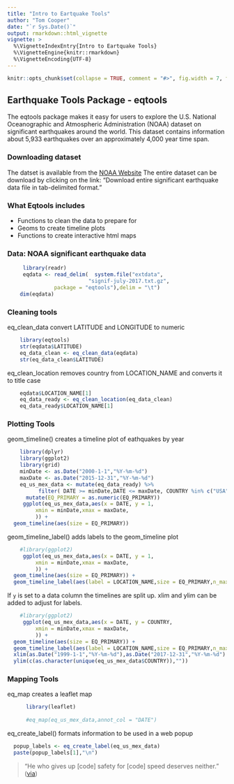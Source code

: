 ```yaml
---
title: "Intro to Eartquake Tools"
author: "Tom Cooper"
date: "`r Sys.Date()`"
output: rmarkdown::html_vignette
vignette: >
  %\VignetteIndexEntry{Intro to Eartquake Tools}
  %\VignetteEngine{knitr::rmarkdown}
  %\VignetteEncoding{UTF-8}
---
```

```r
knitr::opts_chunk$set(collapse = TRUE, comment = "#>", fig.width = 7, fig.height = 7, fig.align = "center")
```
## Earthquake Tools Package - eqtools 

The eqtools package makes it easy for  users to explore the  U.S. National Oceanographic and Atmospheric Administration (NOAA) dataset on significant earthquakes around the world. This dataset contains information about 5,933 earthquakes over an approximately 4,000 year time span.

### Downloading dataset

The datset is available from the [NOAA Website](https://www.ngdc.noaa.gov/nndc/struts/form?t=101650&s=1&d=1)
The entire dataset can be download by clicking on the link: "Download entire significant earthquake data file in tab-delimited format."

### What Eqtools includes

- Functions to clean the data to prepare for 
- Geoms to create timeline plots
- Functions to create interactive html maps 

### Data: NOAA significant earthquake data 

```r
     library(readr)
     eqdata <- read_delim(  system.file("extdata",
                          "signif-july-2017.txt.gz",
			   package = "eqtools"),delim = "\t")
    dim(eqdata)
```

### Cleaning tools

eq_clean_data convert LATITUDE and LONGITUDE to numeric

```r
    library(eqtools)
    str(eqdata$LATITUDE)
    eq_data_clean <- eq_clean_data(eqdata)
    str(eq_data_clean$LATITUDE)
```

eq_clean_location removes country from LOCATION_NAME and converts it to title case

```r
    eqdata$LOCATION_NAME[1]
    eq_data_ready <- eq_clean_location(eq_data_clean)
    eq_data_ready$LOCATION_NAME[1]
```

### Plotting Tools

geom_timeline() creates a timeline plot of eathquakes by year

```r
    library(dplyr)
    library(ggplot2)
    library(grid)
    minDate <- as.Date("2000-1-1","%Y-%m-%d")	  
    maxDate <- as.Date("2015-12-31","%Y-%m-%d")	  
    eq_us_mex_data <- mutate(eq_data_ready) %>%
          filter( DATE >= minDate,DATE <= maxDate, COUNTRY %in% c("USA","MEXICO")) %>%
	  mutate(EQ_PRIMARY = as.numeric(EQ_PRIMARY))
     ggplot(eq_us_mex_data,aes(x = DATE, y = 1,
         xmin = minDate,xmax = maxDate,
         )) +
  geom_timeline(aes(size = EQ_PRIMARY))
```

geom_timeline_label() adds labels to the geom_timeline plot

```r
    #library(ggplot2)
     ggplot(eq_us_mex_data,aes(x = DATE, y = 1,
         xmin = minDate,xmax = maxDate,
         )) +
  geom_timeline(aes(size = EQ_PRIMARY)) +
  geom_timeline_label(aes(label = LOCATION_NAME,size = EQ_PRIMARY,n_max = 5))
```

If `y` is set to a data column the timelines are split up.
xlim and ylim can be added to adjust for labels.

```r
    #library(ggplot2)
     ggplot(eq_us_mex_data,aes(x = DATE, y = COUNTRY,
         xmin = minDate,xmax = maxDate,
         )) +
  geom_timeline(aes(size = EQ_PRIMARY)) +
  geom_timeline_label(aes(label = LOCATION_NAME,size = EQ_PRIMARY,n_max = 5)) + 
  xlim(as.Date("1999-1-1","%Y-%m-%d"),as.Date("2017-12-31","%Y-%m-%d")	) + 
  ylim(c(as.character(unique(eq_us_mex_data$COUNTRY)),""))
```
### Mapping Tools

eq_map creates a leaflet map
```r
      library(leaflet)
      
      #eq_map(eq_us_mex_data,annot_col = "DATE")

```

eq_create_label() formats information to be used in a web popup

```r
  popup_labels <- eq_create_label(eq_us_mex_data) 
  paste(popup_labels[1],"\n")

```



> "He who gives up [code] safety for [code] speed deserves neither."
([via](https://twitter.com/hadleywickham/status/504368538874703872))
